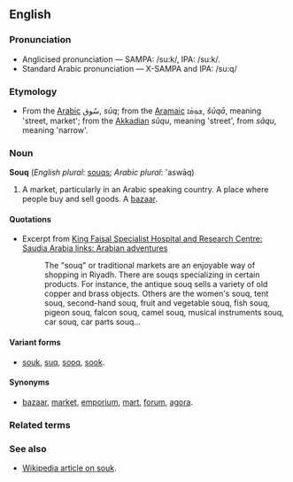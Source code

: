== English ==

=== Pronunciation ===

* Anglicised pronunciation &mdash; SAMPA: /su:k/, IPA: /su:k/.
* Standard Arabic pronunciation &mdash; X-SAMPA and IPA: /su:q/

=== Etymology ===

* From the [[Arabic]] &#1587;&#1615;&#1608;&#1602;, ''s&#363;q''; from the [[Aramaic]] &#1835;&#1816;&#1852;&#1833;&#1845;&#1808;, ''&#353;&#363;q&#257;'', meaning 'street, market'; from the [[Akkadian]] ''s&#363;qu'', meaning 'street', from ''s&#257;qu'', meaning 'narrow'.

=== Noun ===

'''Souq''' (''English plural'': [[souqs]]; ''Arabic plural'': 'asw&#257;q)

# A market, particularly in an Arabic speaking country. A place where people buy and sell goods. A [[bazaar]].

==== Quotations ====

* Excerpt from [http://www.kfshrc.edu.sa/arabian/html/souq.html King Faisal Specialist Hospital and Research Centre: Saudia Arabia links: Arabian adventures]
*: The "souq" or traditional markets are an enjoyable way of shopping in Riyadh.  There are souqs specializing in certain products. For instance, the antique souq sells a variety of old copper and brass objects. Others are the women's souq, tent souq, second-hand souq, fruit and vegetable souq, fish souq, pigeon souq, falcon souq, camel souq, musical instruments souq, car souq, car parts souq...

==== Variant forms ====

* [[souk]], [[suq]], [[sooq]], [[sook]].

==== Synonyms ====

* [[bazaar]], [[market]], [[emporium]], [[mart]], [[forum]], [[agora]].

=== Related terms ===

=== See also ===

* [[w:Souk|Wikipedia article on souk]].